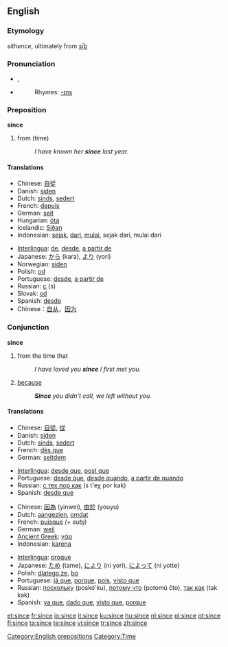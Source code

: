 {{wikipedia|dab=since}}
==English==

{{rank|word|light|felt|249|since|use|used|began}}

===Etymology===
{{ME.}} ''sithence'', ultimately from {{OE.}} ''[[sīþ]]''

===Pronunciation===
* {{IPA|/sɪns/}}, {{SAMPA|/sIns/}}
* {{audio|en-us-since.ogg|Audio (US)}}
*: Rhymes: [[Rhymes:English:-ɪns|-ɪns]]

===Preposition===
'''since'''

# from (time)
#: ''I have known her '''since''' last year.''

====Translations====
{{trans-top|from (time)}}
* Chinese: [[自從]]
* Danish: [[siden]]
* Dutch: [[sinds]], [[sedert]]
* French: [[depuis]]
* German: [[seit]]
* Hungarian: [[óta]]
* Icelandic: [[Síðan]]
* Indonesian: [[sejak]], [[dari]], [[mulai]], sejak dari, mulai dari
{{trans-mid}}
* [[Interlingua]]: [[de]], [[desde]], [[a partir de]]
* Japanese: [[から]] (kara), [[より]] (yori)
* Norwegian: [[siden]]
* Polish: [[od]]
* Portuguese: [[desde]], [[a partir de]]
* Russian: [[с]] (s)
* Slovak: [[od]]
* Spanish: [[desde]]
* Chinese：[[自从]]，[[因为]]
{{trans-bottom}}

===Conjunction===
'''since'''

# from the time that
#: ''I have loved you '''since''' I first met you.''
# [[because]]
#: '''''Since''' you didn't call, we left without you.''

====Translations====
{{trans-top|from the time that}}
* Chinese: [[自從]], [[從]]
* Danish: [[siden]]
* Dutch: [[sinds]], [[sedert]]
* French: [[dès que]]
* German: [[seitdem]]
{{trans-mid}}
* [[Interlingua]]: [[desde que]], [[post que]]
* Portuguese: [[desde que]], [[desde quando]], [[a partir de quando]]
* Russian: [[с тех пор как]] (s t'eχ por kak)
* Spanish: [[desde que]]
{{trans-bottom}}

{{trans-top|because}}
* Chinese: [[因為]] (yinwei), [[由於]] (youyu)
* Dutch: [[aangezien]], [[omdat]]
* French: [[puisque]] ''(+ subj)''
* German: [[weil]]
* [[Ancient Greek]]: [[γάρ]]
* Indonesian: [[karena]]
{{trans-mid}}
* [[Interlingua]]: [[proque]]
* Japanese: [[ため]] (tame), [[により]] (ni yori), [[によって]] (ni yotte)
* Polish: [[dlatego że]], [[bo]]
* Portuguese: [[já que]], [[porque]], [[pois]], [[visto que]]
* Russian: [[поскольку]] (poskó'ku), [[потому что]] (potomú čto), [[так как]] (tak kak)
* Spanish: [[ya que]], [[dado que]], [[visto que]], [[porque]]
{{trans-bottom}}

[[Category:English prepositions]]
[[Category:Time]]

[[et:since]]
[[fr:since]]
[[io:since]]
[[it:since]]
[[ku:since]]
[[hu:since]]
[[nl:since]]
[[pl:since]]
[[pt:since]]
[[fi:since]]
[[ta:since]]
[[te:since]]
[[vi:since]]
[[tr:since]]
[[zh:since]]